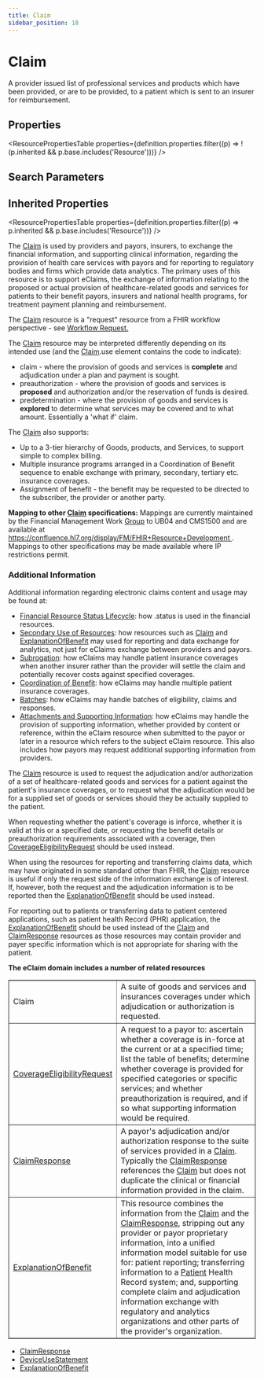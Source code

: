 ```yaml
---
title: Claim
sidebar_position: 18
---
```


# Claim

A provider issued list of professional services and products which have been provided, or are to be provided, to a patient which is sent to an insurer for reimbursement.

<Tabs queryString="intro-section">
<TabItem value="schema" label="Schema" default>


## Properties


<ResourcePropertiesTable properties={definition.properties.filter((p) => !(p.inherited && p.base.includes('Resource')))} />

## Search Parameters

<SearchParamsTable searchParams={definition.searchParameters} />

## Inherited Properties

<ResourcePropertiesTable properties={definition.properties.filter((p) => p.inherited && p.base.includes('Resource'))} />

</TabItem>
  <TabItem value="usage" label="Usage">
    <div>   <a name="scope"></a>      <p> The <a href="/docs/api/fhir/resources/claim">Claim</a> is used by providers and payors, insurers, to exchange the financial information, and supporting clinical information, regarding the provision  of health care services with payors and for reporting to regulatory bodies and firms which provide data analytics. The primary uses of this resource is to support eClaims,  the exchange of information relating to the proposed or actual provision of healthcare-related goods and services for patients to their benefit payors, insurers and national health programs, for treatment payment planning and reimbursement.   </p>   <p>The <a href="/docs/api/fhir/resources/claim">Claim</a> resource is a "request" resource from a FHIR workflow perspective - see <a href="https://www.hl7.org/fhir/workflow.html#request">Workflow Request.</a></p>    <p> The <a href="/docs/api/fhir/resources/claim">Claim</a> resource may be interpreted differently depending on its intended use (and the <a href="/docs/api/fhir/resources/claim">Claim</a>.use element contains the code to indicate):    </p><ul>     <li>claim - where the provision of goods and services is <b>complete</b> and adjudication under a plan and payment is sought.</li>     <li>preauthorization - where the provision of goods and services is <b>proposed</b> and authorization and/or the reservation of funds is desired.</li>     <li>predetermination - where the provision of goods and services is <b>explored</b> to determine what services may be covered and to what amount. Essentially a 'what if' claim.</li>    </ul>    <p></p>    <p> The <a href="/docs/api/fhir/resources/claim">Claim</a> also supports:    </p><ul>     <li>Up to a 3-tier hierarchy of Goods, products, and Services, to support simple to complex billing.</li>     <li>Multiple insurance programs arranged in a Coordination of Benefit sequence to enable exchange with primary, secondary, tertiary etc. insurance coverages.</li>     <li>Assignment of benefit - the benefit may be requested to be directed to the subscriber, the provider or another party.</li>    </ul>   <p></p>   <p>    <b>Mapping to other <a href="/docs/api/fhir/resources/claim">Claim</a> specifications:</b> Mappings are currently maintained by the Financial Management Work <a href="/docs/api/fhir/resources/group">Group</a> to UB04 and CMS1500 and are available  at <a href="https://confluence.hl7.org/display/FM/FHIR+Resource+Development">https://confluence.hl7.org/display/FM/FHIR+Resource+Development </a>. Mappings to other specifications may be made available where IP restrictions permit.     </p> <h3 class="self-link-parent"> Additional Information <a href="https://www.hl7.org/fhir/claim.html#13.6.1.1" title="link to here" class="self-link"></a></h3> <p> Additional information regarding electronic claims content and usage may be found at: </p>   <ul> <li><a href="https://www.hl7.org/fhir/financial-module.html#resource-status">Financial Resource Status Lifecycle</a>: how .status is used in the financial resources.</li> <li><a href="https://www.hl7.org/fhir/financial-module.html#secondary-use">Secondary Use of Resources</a>: how resources such as <a href="/docs/api/fhir/resources/claim">Claim</a> and <a href="/docs/api/fhir/resources/explanationofbenefit">ExplanationOfBenefit</a> may used for    reporting and data exchange for analytics, not just for eClaims exchange between providers and payors.</li> <li><a href="https://www.hl7.org/fhir/financial-module.html#subrogation">Subrogation</a>: how eClaims may handle patient insurance coverages when another insurer rather than  the provider will settle the claim and potentially recover costs against specified coverages.</li> <li><a href="https://www.hl7.org/fhir/financial-module.html#cob">Coordination of Benefit</a>: how eClaims may handle multiple patient insurance coverages.</li> <li><a href="https://www.hl7.org/fhir/financial-module.html#batch">Batches</a>: how eClaims may handle batches of eligibility, claims and responses.</li> <li><a href="https://www.hl7.org/fhir/financial-module.html#attachments">Attachments and Supporting Information</a>: how eClaims may handle the provision of supporting  information, whether provided by content or reference, within the eClaim resource when submitted to the payor or later in a resource which refers  to the subject eClaim resource. This also includes how payors may request additional supporting information from providers.</li> </ul>  </div>
    </TabItem>
  <TabItem value="relationships" label="Relationships">
    <div>   <a name="bnr"></a>      <p>The <a href="/docs/api/fhir/resources/claim">Claim</a> resource is used to request the adjudication and/or authorization of a set of healthcare-related goods and services for a patient against the patient's insurance coverages, or  to request what the adjudication would be for a supplied set of goods or services should they be actually supplied to the patient.</p>    <p>When requesting whether the patient's coverage is inforce, whether it is valid at this or a specified date, or requesting the benefit details or preauthorization requirements   associated with a coverage, then <a href="/docs/api/fhir/resources/coverageeligibilityrequest">CoverageEligibilityRequest</a> should be used instead.</p>    <p>When using the resources for reporting and transferring claims data, which may have originated in some standard other than FHIR, the <a href="/docs/api/fhir/resources/claim">Claim</a> resource is useful if only the  request side of the information exchange is of interest. If, however, both the request and the adjudication information is to be reported then the     <a href="/docs/api/fhir/resources/explanationofbenefit">ExplanationOfBenefit</a> should be used instead.</p>    <p>For reporting out to patients or transferring data to patient centered applications, such as patient health Record (PHR) application, the <a href="/docs/api/fhir/resources/explanationofbenefit">ExplanationOfBenefit</a>   should be used instead of the <a href="/docs/api/fhir/resources/claim">Claim</a> and <a href="/docs/api/fhir/resources/claimresponse">ClaimResponse</a> resources as those resources may contain provider and payer specific information which is not appropriate for sharing with   the patient.</p>   <p>    <b>The eClaim domain includes a number of related resources</b>   </p>   <table border="1" cellpadding="1" cellspacing="2" frame="box">    <tbody><tr>     <td>Claim</td>     <td>A suite of goods and services and insurances coverages under which adjudication or authorization is requested.</td>    </tr>    <tr>     <td><a href="/docs/api/fhir/resources/coverageeligibilityrequest">CoverageEligibilityRequest</a></td>     <td>A request to a payor to: ascertain whether a coverage is in-force at the current or at a specified time; list the table of benefits;     determine whether coverage is provided for specified categories or specific services; and whether preauthorization is required, and if so     what supporting information would be required.</td>    </tr>    <tr>     <td><a href="/docs/api/fhir/resources/claimresponse">ClaimResponse</a></td>     <td>A payor's adjudication and/or authorization response to the suite of services provided in a <a href="/docs/api/fhir/resources/claim">Claim</a>. Typically the <a href="/docs/api/fhir/resources/claimresponse">ClaimResponse</a> references the <a href="/docs/api/fhir/resources/claim">Claim</a> but does not duplicate   the clinical or financial information provided in the claim.</td>    </tr>    <tr>     <td><a href="/docs/api/fhir/resources/explanationofbenefit">ExplanationOfBenefit</a></td>     <td>This resource combines the information from the <a href="/docs/api/fhir/resources/claim">Claim</a> and the <a href="/docs/api/fhir/resources/claimresponse">ClaimResponse</a>, stripping out any provider or payor proprietary information, into a unified information model    suitable for use for: patient reporting; transferring information to a <a href="/docs/api/fhir/resources/patient">Patient</a> Health Record system; and, supporting complete claim and adjudication information exchange  with regulatory and analytics organizations and other parts of the provider's organization.     </td>    </tr>   </tbody></table>  </div>
    </TabItem>
  
  <TabItem value="referencedBy" label="Referenced By">
    <ul><li><a href="/docs/api/fhir/resources/claimresponse">ClaimResponse</a></li>
<li><a href="/docs/api/fhir/resources/deviceusestatement">DeviceUseStatement</a></li>
<li><a href="/docs/api/fhir/resources/explanationofbenefit">ExplanationOfBenefit</a></li></ul>
    </TabItem>

</Tabs>
